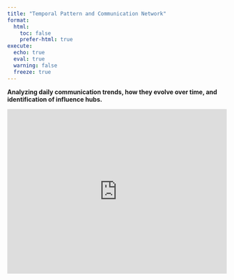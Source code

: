```yaml
---
title: "Temporal Pattern and Communication Network"
format:
  html:
    toc: false
    prefer-html: true
execute: 
  echo: true
  eval: true
  warning: false
  freeze: true
---
```


**Analyzing daily communication trends, how they evolve over time, and identification of influence hubs.**

```{=html}
<style>
  .iframe-container {
    position: relative;
    width: 100%;
    padding-top: 75%; /* Adjust this for aspect ratio (e.g., 75% = 4:3, 56.25% = 16:9) */
    overflow: hidden;
  }
  .iframe-container iframe {
    position: absolute;
    top: 0;
    left: 0;
    width: 100%;
    height: 100%;
    border: none;
  }
</style>

<div class="iframe-container">
  <iframe 
    src="https://vriadi.shinyapps.io/reefwhispers_app1/" 
    title="CMAP-RSI Explorer">
  </iframe>
</div>
```

